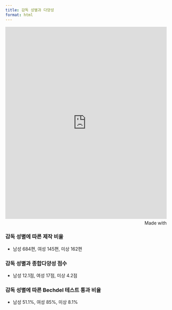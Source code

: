 ```yaml
---
title: 감독 성별과 다양성
format: html
---
```





<iframe src='https://flo.uri.sh/story/3171475/embed' title='Interactive or visual content' class='flourish-embed-iframe' frameborder='0' scrolling='no' style='width:100%;height:600px;' sandbox='allow-same-origin allow-forms allow-scripts allow-downloads allow-popups allow-popups-to-escape-sandbox allow-top-navigation-by-user-activation'></iframe><div style='width:100%!;margin-top:4px!important;text-align:right!important;'><a class='flourish-credit' href='https://public.flourish.studio/story/3171475/?utm_source=embed&utm_campaign=story/3171475' target='_top' style='text-decoration:none!important'><img alt='Made with Flourish' src='https://public.flourish.studio/resources/made_with_flourish.svg' style='width:105px!important;height:16px!important;border:none!important;margin:0!important;'> </a></div>

### 감독 성별에 따른 제작 비율
- 남성 684편, 여성 145편, 미상 162편

### 감독 성별과 종합다양성 점수
- 남성 12.1점, 여성 17점, 미상 4.2점

### 감독 성별에 따른 Bechdel 테스트 통과 비율
- 남성 51.1%, 여성 85%, 미상 8.1%
